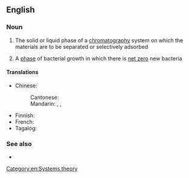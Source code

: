 ==English==

===Noun===
{{en-noun}}

# {{lb|en|chemistry}} The solid or liquid phase of a [[chromatography]] system on which the materials are to be separated or selectively adsorbed<sup>{{w|stationary phase (chemistry)|Wp}}</sup>
# {{lb|en|biology}} A [[phase]] of bacterial growth in which there is [[net zero]] new bacteria<sup>{{w|stationary phase (biology)|Wp}}</sup>

====Translations====
{{trans-top|adsorbing phase of a chromatography system}}
* Chinese:
*: Cantonese: {{t|yue|固定相|tr=gu3 ding6 soeng3|sc=Hani}}
*: Mandarin: {{t+|cmn|固定相|tr=gùdìngxiàng|sc=Hani}}, {{t|cmn|靜止相|sc=Hani}}, {{t|cmn|静止相|tr=jìngzhǐxiàng|sc=Hani}}
{{trans-mid}}
* Finnish: {{t|fi|kiinteä faasi}}
* French: {{t|fr|phase stationnaire|f}}
* Tagalog: {{t|tl|tigiling yugto}}
{{trans-bottom}}

===See also===
* {{l|en|mobile phase}}

[[Category:en:Systems theory]]
